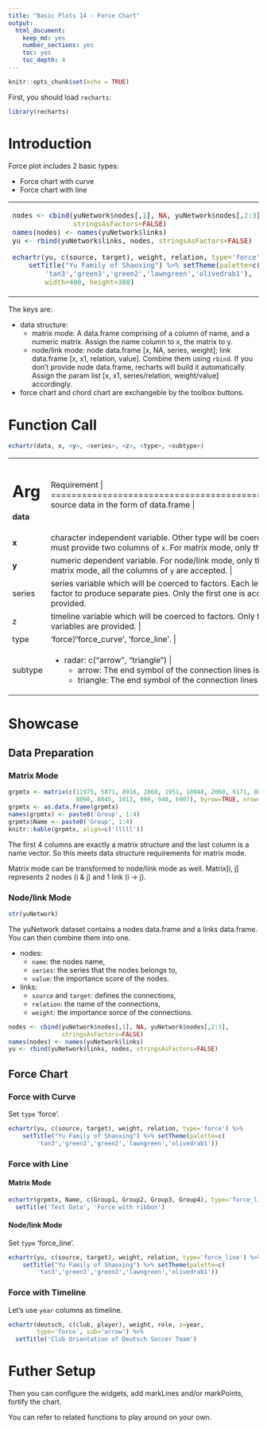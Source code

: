 ```yaml
---
title: "Basic Plots 14 - Force Chart"
output: 
  html_document: 
    keep_md: yes
    number_sections: yes
    toc: yes
    toc_depth: 4
---
```


```r
knitr::opts_chunk$set(echo = TRUE)
```

First, you should load `recharts`:
```r
library(recharts)
```

# Introduction

Force plot includes 2 basic types:

- Force chart with curve
- Force chart with line

<table id='intro'>
<tr><td>
```r
nodes <- cbind(yuNetwork$nodes[,1], NA, yuNetwork$nodes[,2:3],
               stringsAsFactors=FALSE)
names(nodes) <- names(yuNetwork$links)
yu <- rbind(yuNetwork$links, nodes, stringsAsFactors=FALSE)

echartr(yu, c(source, target), weight, relation, type='force') %>% 
    setTitle("Yu Family of Shaoxing") %>% setTheme(palette=c(
        'tan3','green3','green2','lawngreen','olivedrab1'), 
        width=400, height=300)
```
</td>
<td>
```r
echartr(yu, c(source, target), weight, relation, type='force_line') %>% 
    setTitle("Yu Family of Shaoxing") %>% setTheme(palette=c(
        'tan3','green3','green2','lawngreen','olivedrab1'), 
        width=400, height=300)
```
</td></tr>
</table>

The keys are:

- data structure:
  - matrix mode: A data.frame comprising of a column of name, and a numeric matrix. Assign the name column to x, the matrix to y.
  - node/link mode: node data.frame [x, NA, series, weight]; link data.frame [x, x1, relation, value]. Combine them using `rbind`. If you don't provide node data.frame, recharts will build it automatically. Assign the param list [x, x1, series/relation, weight/value] accordingly.
- force chart and chord chart are exchangeble by the toolbox buttons.

# Function Call

```r
echartr(data, x, <y>, <series>, <z>, <type>, <subtype>)
```

+--------+--------------------------------------------------------------------+
| Arg    |  Requirement                                                       |
+========+====================================================================+
|**data**| source data in the form of data.frame |
+--------+--------------------------------------------------------------------+
| **x**  | character independent variable. Other type will be coerced to factors. For node/link mode, you must provide two columns of `x`. For matrix mode, only the first column of `x` is accepted. |
+--------+--------------------------------------------------------------------+
| **y**  | numeric dependent variable. For node/link mode, only the first column of `y` is accepted. For matrix mode, all the columns of `y` are accepted. |
+--------+--------------------------------------------------------------------+
| series | series variable which will be coerced to factors. Each level of `series` is treated as a subsetting factor to produce separate pies. Only the first one is accepted if multiple variables are provided. |
+--------+--------------------------------------------------------------------+
|  z     | timeline variable which will be coerced to factors. Only the first one is accepted if multiple variables are provided. |
+--------+--------------------------------------------------------------------+
| type   | 'force'/'force_curve', 'force_line'. |
+--------+--------------------------------------------------------------------+
| subtype| - radar: c("arrow", "triangle") | 
|        |     + arrow: The end symbol of the connection lines is arrow. |
|        |     + triangle: The end symbol of the connection lines is triangle |
+--------+--------------------------------------------------------------------+

# Showcase

## Data Preparation


### Matrix Mode

```r
grpmtx <- matrix(c(11975, 5871, 8916, 2868, 1951, 10048, 2060, 6171, 8010, 16145,
                   8090, 8045, 1013, 990, 940, 6907), byrow=TRUE, nrow=4)
grpmtx <- as.data.frame(grpmtx)
names(grpmtx) <- paste0('Group', 1:4)
grpmtx$Name <- paste0('Group', 1:4)
knitr::kable(grpmtx, align=c('lllll'))
```

The first 4 columns are exactly a matrix structure and the last column is a name vector. So this meets data structure requirements for matrix mode.

Matrix mode can be transformed to node/link mode as well. Matrix[i, j] represents 2 nodes (i & j) and 1 link (i -> j).

### Node/link Mode

```r
str(yuNetwork)
```

The yuNetwork dataset contains a nodes data.frame and a links data.frame. You can then combine them into one.

- nodes: 
    - `name`: the nodes name, 
    - `series`: the series that the nodes belongs to, 
    - `value`: the importance score of the nodes.
- links: 
    - `source` and `target`: defines the connections, 
    - `relation`: the name of the connections, 
    - `weight`: the importance sorce of the connections.

```r
nodes <- cbind(yuNetwork$nodes[,1], NA, yuNetwork$nodes[,2:3],
               stringsAsFactors=FALSE)
names(nodes) <- names(yuNetwork$links)
yu <- rbind(yuNetwork$links, nodes, stringsAsFactors=FALSE)
```


## Force Chart

### Force with Curve

Set `type` 'force'.

```r
echartr(yu, c(source, target), weight, relation, type='force') %>% 
    setTitle("Yu Family of Shaoxing") %>% setTheme(palette=c(
        'tan3','green3','green2','lawngreen','olivedrab1'))
```

### Force with Line

#### Matrix Mode

```r
echartr(grpmtx, Name, c(Group1, Group2, Group3, Group4), type='force_line') %>% 
  setTitle('Test Data', 'Force with ribbon')
```

#### Node/link Mode

Set `type` 'force_line'.

```r
echartr(yu, c(source, target), weight, relation, type='force_line') %>% 
    setTitle("Yu Family of Shaoxing") %>% setTheme(palette=c(
        'tan3','green3','green2','lawngreen','olivedrab1'))
```


### Force with Timeline

Let's use `year` columns as timeline.

```r
echartr(deutsch, c(club, player), weight, role, z=year,
        type='force', sub='arrow') %>% 
  setTitle('Club Orientation of Deutsch Soccer Team')
```

# Futher Setup

Then you can configure the widgets, add markLines and/or markPoints, fortify the chart.

You can refer to related functions to play around on your own.


